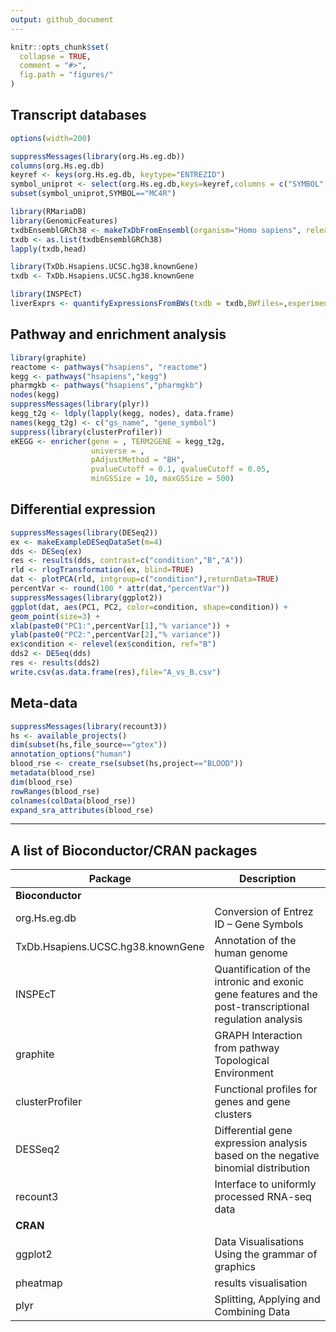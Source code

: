 ```yaml
---
output: github_document
---
```


```r
knitr::opts_chunk$set(
  collapse = TRUE,
  comment = "#>",
  fig.path = "figures/"
)
```

## Transcript databases

```r
options(width=200)

suppressMessages(library(org.Hs.eg.db))
columns(org.Hs.eg.db)
keyref <- keys(org.Hs.eg.db, keytype="ENTREZID")
symbol_uniprot <- select(org.Hs.eg.db,keys=keyref,columns = c("SYMBOL","UNIPROT"))
subset(symbol_uniprot,SYMBOL=="MC4R")

library(RMariaDB)
library(GenomicFeatures)
txdbEnsemblGRCh38 <- makeTxDbFromEnsembl(organism="Homo sapiens", release=98)
txdb <- as.list(txdbEnsemblGRCh38)
lapply(txdb,head)

library(TxDb.Hsapiens.UCSC.hg38.knownGene)
txdb <- TxDb.Hsapiens.UCSC.hg38.knownGene

library(INSPEcT)
liverExprs <- quantifyExpressionsFromBWs(txdb = txdb,BWfiles=,experimentalDesign=)
```

## Pathway and enrichment analysis

```r
library(graphite)
reactome <- pathways("hsapiens", "reactome")
kegg <- pathways("hsapiens","kegg")
pharmgkb <- pathways("hsapiens","pharmgkb")
nodes(kegg)
suppressMessages(library(plyr))
kegg_t2g <- ldply(lapply(kegg, nodes), data.frame)
names(kegg_t2g) <- c("gs_name", "gene_symbol")
suppress(library(clusterProfiler))
eKEGG <- enricher(gene = , TERM2GENE = kegg_t2g,
                  universe = ,
                  pAdjustMethod = "BH",
                  pvalueCutoff = 0.1, qvalueCutoff = 0.05,
                  minGSSize = 10, maxGSSize = 500)

```

## Differential expression

```r
suppressMessages(library(DESeq2))
ex <- makeExampleDESeqDataSet(m=4)
dds <- DESeq(ex)
res <- results(dds, contrast=c("condition","B","A"))
rld <- rlogTransformation(ex, blind=TRUE)
dat <- plotPCA(rld, intgroup=c("condition"),returnData=TRUE)
percentVar <- round(100 * attr(dat,"percentVar"))
suppressMessages(library(ggplot2))
ggplot(dat, aes(PC1, PC2, color=condition, shape=condition)) +
geom_point(size=3) +
xlab(paste0("PC1:",percentVar[1],"% variance")) +
ylab(paste0("PC2:",percentVar[2],"% variance"))
ex$condition <- relevel(ex$condition, ref="B")
dds2 <- DESeq(dds)
res <- results(dds2)
write.csv(as.data.frame(res),file="A_vs_B.csv")
```

## Meta-data

```r
suppressMessages(library(recount3))
hs <- available_projects()
dim(subset(hs,file_source=="gtex"))
annotation_options("human")
blood_rse <- create_rse(subset(hs,project=="BLOOD"))
metadata(blood_rse)
dim(blood_rse)
rowRanges(blood_rse)
colnames(colData(blood_rse))
expand_sra_attributes(blood_rse)
```

---

## A list of Bioconductor/CRAN packages

Package | Description
--------|------------
**Bioconductor** |
org.Hs.eg.db | Conversion of Entrez ID -- Gene Symbols
TxDb.Hsapiens.UCSC.hg38.knownGene | Annotation of the human genome
INSPEcT | Quantification of the intronic and exonic gene features and the post-transcriptional regulation analysis
graphite | GRAPH Interaction from pathway Topological Environment
clusterProfiler | Functional profiles for genes and gene clusters
DESSeq2 | Differential gene expression analysis based on the negative binomial distribution
recount3 | Interface to uniformly processed RNA-seq data
**CRAN** |
ggplot2 | Data Visualisations Using the grammar of graphics
pheatmap | results visualisation
plyr | Splitting, Applying and Combining Data
